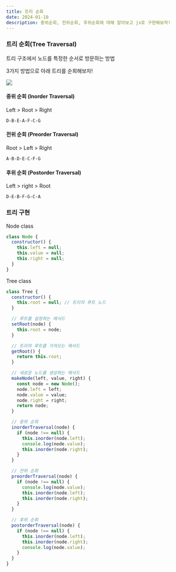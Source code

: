 ```yaml
---
title: 트리 순회
date: 2024-01-10
description: 중위순회, 전위순회, 후위순회에 대해 알아보고 js로 구현해보자!
---
```


### 트리 순회(Tree Traversal)

트리 구조에서 노드를 특정한 순서로 방문하는 방법

3가지 방법으로 아래 트리를 순회해보자!

![](https://velog.velcdn.com/images/songhaeunsong/post/fcb66c23-9350-4287-a206-3c0194868e79/image.png)

#### 중위 순회 (Inorder Traversal)

Left > Root > Right

`D-B-E-A-F-C-G`

#### 전위 순회 (Preorder Traversal)

Root > Left > Right

`A-B-D-E-C-F-G`

#### 후위 순회 (Postorder Traversal)

Left > right > Root

`D-E-B-F-G-C-A`

### 트리 구현

Node class

```jsx
class Node {
  constructor() {
    this.left = null;
    this.value = null;
    this.right = null;
  }
}
```

Tree class

```js
class Tree {
  constructor() {
    this.root = null; // 트리의 루트 노드
  }

  // 루트를 설정하는 메서드
  setRoot(node) {
    this.root = node;
  }

  // 트리의 루트를 가져오는 메서드
  getRoot() {
    return this.root;
  }

  // 새로운 노드를 생성하는 메서드
  makeNode(left, value, right) {
    const node = new Node();
    node.left = left;
    node.value = value;
    node.right = right;
    return node;
  }

  // 중위 순회
  inorderTraversal(node) {
    if (node !== null) {
      this.inorder(node.left);
      console.log(node.value);
      this.inorder(node.right);
    }
  }

  // 전위 순회
  preorderTraversal(node) {
    if (node !== null) {
      console.log(node.value);
      this.inorder(node.left);
      this.inorder(node.right);
    }
  }

  // 후위 순회
  postorderTraversal(node) {
    if (node !== null) {
      this.inorder(node.left);
      this.inorder(node.right);
      console.log(node.value);
    }
  }
}
```
